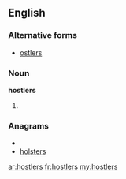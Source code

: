 ==English==

===Alternative forms===
* [[ostlers]]

===Noun===
'''hostlers'''

# {{plural of|[[hostler]]}}

===Anagrams===
* {{alphagram|ehlorsst}}
* [[holsters#English|holsters]]

[[ar:hostlers]]
[[fr:hostlers]]
[[my:hostlers]]